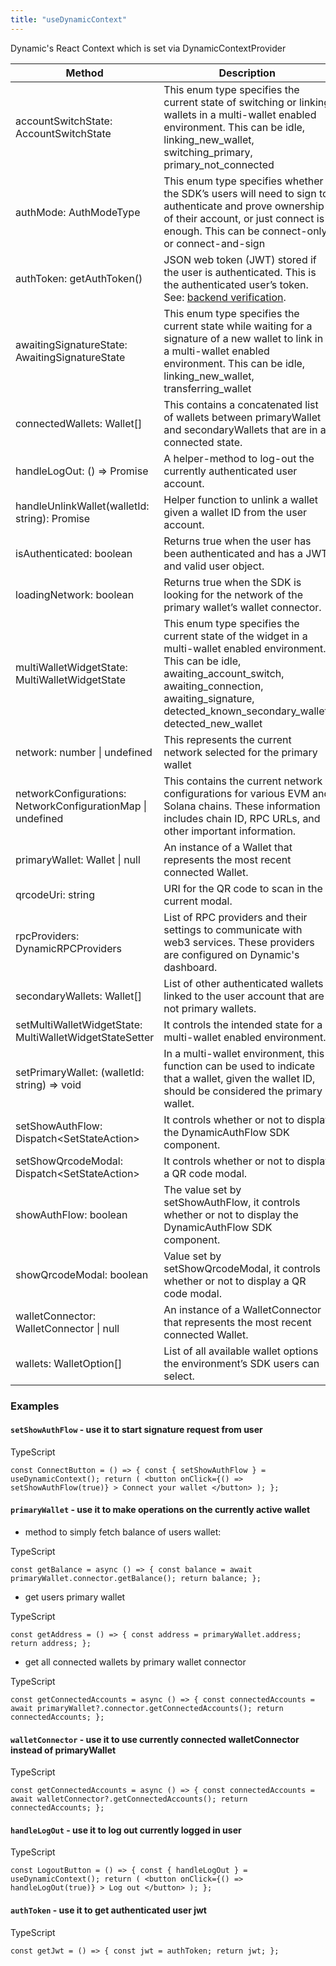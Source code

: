 ```yaml
---
title: "useDynamicContext"
---
```


Dynamic's React Context which is set via DynamicContextProvider

| Method                                                      | Description                                                                                                                                                                                                                                       |
| ----------------------------------------------------------- | ------------------------------------------------------------------------------------------------------------------------------------------------------------------------------------------------------------------------------------------------- |
| accountSwitchState: AccountSwitchState                      | This enum type specifies the current state of switching or linking wallets in a multi-wallet enabled environment. This can be idle, linking\_new\_wallet, switching\_primary, primary\_not\_connected                                             |
| authMode: AuthModeType                                      | This enum type specifies whether the SDK’s users will need to sign to authenticate and prove ownership of their account, or just connect is enough. This can be connect-only or connect-and-sign                                                  |
| authToken: getAuthToken()                                   | JSON web token (JWT) stored if the user is authenticated. This is the authenticated user’s token. See: [backend verification](/docs/how-to-validate-users-on-the-backend#option-2-do-it-yourself-verification).                                   |
| awaitingSignatureState: AwaitingSignatureState              | This enum type specifies the current state while waiting for a signature of a new wallet to link in a multi-wallet enabled environment. This can be idle, linking\_new\_wallet, transferring\_wallet                                              |
| connectedWallets: Wallet\[\]                                | This contains a concatenated list of wallets between primaryWallet and secondaryWallets that are in a connected state.                                                                                                                            |
| handleLogOut: () => Promise                                 | A helper-method to log-out the currently authenticated user account.                                                                                                                                                                              |
| handleUnlinkWallet(walletId: string): Promise               | Helper function to unlink a wallet given a wallet ID from the user account.                                                                                                                                                                       |
| isAuthenticated: boolean                                    | Returns true when the user has been authenticated and has a JWT and valid user object.                                                                                                                                                            |
| loadingNetwork: boolean                                     | Returns true when the SDK is looking for the network of the primary wallet’s wallet connector.                                                                                                                                                    |
| multiWalletWidgetState: MultiWalletWidgetState              | This enum type specifies the current state of the widget in a multi-wallet enabled environment. This can be idle, awaiting\_account\_switch, awaiting\_connection, awaiting\_signature, detected\_known\_secondary\_wallet, detected\_new\_wallet |
| network: number \| undefined                                | This represents the current network selected for the primary wallet                                                                                                                                                                               |
| networkConfigurations: NetworkConfigurationMap \| undefined | This contains the current network configurations for various EVM and Solana chains. These information includes chain ID, RPC URLs, and other important information.                                                                               |
| primaryWallet: Wallet \| null                               | An instance of a Wallet that represents the most recent connected Wallet.                                                                                                                                                                         |
| qrcodeUri: string                                           | URI for the QR code to scan in the current modal.                                                                                                                                                                                                 |
| rpcProviders: DynamicRPCProviders                           | List of RPC providers and their settings to communicate with web3 services. These providers are configured on Dynamic's dashboard.                                                                                                                |
| secondaryWallets: Wallet\[\]                                | List of other authenticated wallets linked to the user account that are not primary wallets.                                                                                                                                                      |
| setMultiWalletWidgetState: MultiWalletWidgetStateSetter     | It controls the intended state for a multi-wallet enabled environment.                                                                                                                                                                            |
| setPrimaryWallet: (walletId: string) => void                | In a multi-wallet environment, this function can be used to indicate that a wallet, given the wallet ID, should be considered the primary wallet.                                                                                                 |
| setShowAuthFlow: Dispatch<SetStateAction\>                  | It controls whether or not to display the DynamicAuthFlow SDK component.                                                                                                                                                                          |
| setShowQrcodeModal: Dispatch<SetStateAction\>               | It controls whether or not to display a QR code modal.                                                                                                                                                                                            |
| showAuthFlow: boolean                                       | The value set by setShowAuthFlow, it controls whether or not to display the DynamicAuthFlow SDK component.                                                                                                                                        |
| showQrcodeModal: boolean                                    | Value set by setShowQrcodeModal, it controls whether or not to display a QR code modal.                                                                                                                                                           |
| walletConnector: WalletConnector \| null                    | An instance of a WalletConnector that represents the most recent connected Wallet.                                                                                                                                                                |
| wallets: WalletOption\[\]                                   | List of all available wallet options the environment’s SDK users can select.                                                                                                                                                                      |

### Examples

#### `setShowAuthFlow` \- use it to start signature request from user

TypeScript

`const ConnectButton = () => {
  const { setShowAuthFlow } = useDynamicContext();
  return (
    <button
      onClick={() => setShowAuthFlow(true)}
    >
      Connect your wallet
    </button>
  );
};
`

#### `primaryWallet` \- use it to make operations on the currently active wallet

* method to simply fetch balance of users wallet:

TypeScript

`const getBalance = async () => {
  const balance = await primaryWallet.connector.getBalance();
  return balance;
};
`

* get users primary wallet

TypeScript

`const getAddress = () => {
  const address = primaryWallet.address;
  return address;
};
`

* get all connected wallets by primary wallet connector

TypeScript

`const getConnectedAccounts = async () => {
  const connectedAccounts = await primaryWallet?.connector.getConnectedAccounts();
  return connectedAccounts;
};
`

#### `walletConnector` \- use it to use currently connected walletConnector instead of primaryWallet

TypeScript

`const getConnectedAccounts = async () => {
  const connectedAccounts = await walletConnector?.getConnectedAccounts();
  return connectedAccounts;
};
`

#### `handleLogOut` \- use it to log out currently logged in user

TypeScript

`const LogoutButton = () => {
  const { handleLogOut } = useDynamicContext();
  return (
    <button
      onClick={() => handleLogOut(true)}
    >
      Log out
    </button>
  );
};
`

#### `authToken` \- use it to get authenticated user jwt

TypeScript

`const getJwt = () => {
  const jwt = authToken;
  return jwt;
};
`